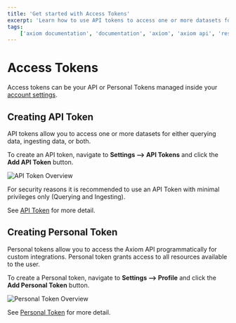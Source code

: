 ```yaml
---
title: 'Get started with Access Tokens'
excerpt: 'Learn how to use API tokens to access one or more datasets for either querying data, ingesting data, or both.'
tags:
    ['axiom documentation', 'documentation', 'axiom', 'axiom api', 'rest api', 'rest', 'api token', 'personal token', 'access tokens', 'ingesting', 'querying']
---
```


# Access Tokens

Access tokens can be your API or Personal Tokens managed inside your [account settings](/docs/usage/settings#token).

## Creating API Token

API tokens allow you to access one or more datasets for either querying data, ingesting data, or both.

To create an API token, navigate to **Settings --> API Tokens** and click the **Add API Token** button.

![API Token Overview](/doc-assets/shots/api-token.png)

For security reasons it is recommended to use an API Token with minimal privileges only (Querying and Ingesting).

See [API Token](/docs/reference/settings#token) for more detail.

## Creating Personal Token

Personal tokens allow you to access the Axiom API programmatically for custom integrations. Personal token grants access to all resources available to the user.

To create a Personal token, navigate to **Settings --> Profile** and click the **Add Personal Token** button.

![Personal Token Overview](/doc-assets/shots/personal-token.png)

See [Personal Token](/docs/reference/settings#token) for more detail.
